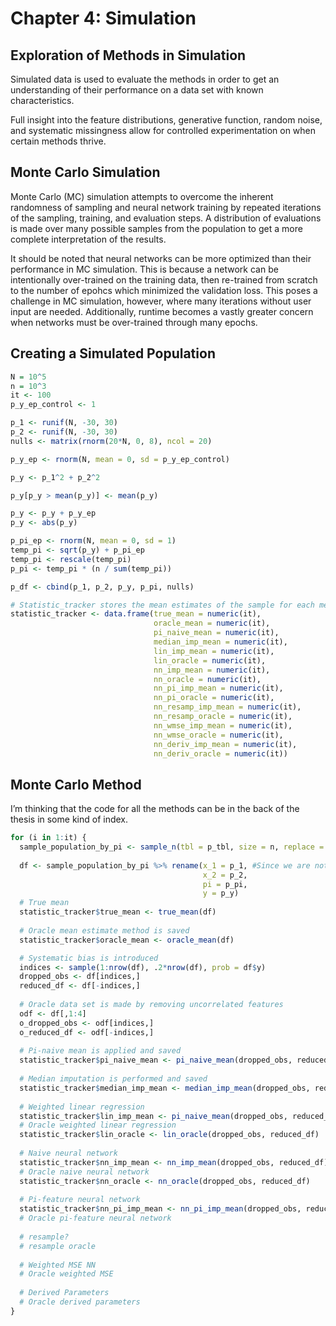 # Chapter 4: Simulation

## Exploration of Methods in Simulation

Simulated data is used to evaluate the methods in order to get an understanding of their performance on a data set with known characteristics.

Full insight into the feature distributions, generative function, random noise, and systematic missingness allow for controlled experimentation on when certain methods thrive.

## Monte Carlo Simulation
Monte Carlo (MC) simulation attempts to overcome the inherent randomness of sampling and neural network training by repeated iterations of the sampling, training, and evaluation steps. A distribution of evaluations is made over many possible samples from the population to get a more complete interpretation of the results.

It should be noted that neural networks can be more optimized than their performance in MC simulation. This is because a network can be intentionally over-trained on the training data, then re-trained from scratch to the number of epohcs which minimized the validation loss. This poses a challenge in MC simulation, however, where many iterations without user input are needed. Additionally, runtime becomes a vastly greater concern when networks must be over-trained through many epochs.

## Creating a Simulated Population

```{r sim_population, echo = TRUE, warning = FALSE, cache = TRUE}
N = 10^5
n = 10^3
it <- 100
p_y_ep_control <- 1

p_1 <- runif(N, -30, 30)
p_2 <- runif(N, -30, 30)
nulls <- matrix(rnorm(20*N, 0, 8), ncol = 20)

p_y_ep <- rnorm(N, mean = 0, sd = p_y_ep_control)

p_y <- p_1^2 + p_2^2 

p_y[p_y > mean(p_y)] <- mean(p_y)

p_y <- p_y + p_y_ep
p_y <- abs(p_y)

p_pi_ep <- rnorm(N, mean = 0, sd = 1)
temp_pi <- sqrt(p_y) + p_pi_ep
temp_pi <- rescale(temp_pi)
p_pi <- temp_pi * (n / sum(temp_pi))

p_df <- cbind(p_1, p_2, p_y, p_pi, nulls)

# Statistic_tracker stores the mean estimates of the sample for each method
statistic_tracker <- data.frame(true_mean = numeric(it), 
                                oracle_mean = numeric(it),
                                pi_naive_mean = numeric(it),
                                median_imp_mean = numeric(it),
                                lin_imp_mean = numeric(it),
                                lin_oracle = numeric(it),
                                nn_imp_mean = numeric(it),
                                nn_oracle = numeric(it),
                                nn_pi_imp_mean = numeric(it),
                                nn_pi_oracle = numeric(it),
                                nn_resamp_imp_mean = numeric(it),
                                nn_resamp_oracle = numeric(it),
                                nn_wmse_imp_mean = numeric(it),
                                nn_wmse_oracle = numeric(it),
                                nn_deriv_imp_mean = numeric(it),
                                nn_deriv_oracle = numeric(it))
```

## Monte Carlo Method

I'm thinking that the code for all the methods can be in the back of the thesis in some kind of index.
```{r monte_carlo, echo = TRUE, warning = FALSE, cache=TRUE}
for (i in 1:it) {
  sample_population_by_pi <- sample_n(tbl = p_tbl, size = n, replace = FALSE, weight = p_pi)
  
  df <- sample_population_by_pi %>% rename(x_1 = p_1, #Since we are not dealing with population p_ anymore
                                           x_2 = p_2,
                                           pi = p_pi,
                                           y = p_y)
  # True mean
  statistic_tracker$true_mean <- true_mean(df)
  
  # Oracle mean estimate method is saved
  statistic_tracker$oracle_mean <- oracle_mean(df)

  # Systematic bias is introduced
  indices <- sample(1:nrow(df), .2*nrow(df), prob = df$y)
  dropped_obs <- df[indices,]
  reduced_df <- df[-indices,]
  
  # Oracle data set is made by removing uncorrelated features
  odf <- df[,1:4]
  o_dropped_obs <- odf[indices,]
  o_reduced_df <- odf[-indices,]
  
  # Pi-naive mean is applied and saved
  statistic_tracker$pi_naive_mean <- pi_naive_mean(dropped_obs, reduced_df)
  
  # Median imputation is performed and saved
  statistic_tracker$median_imp_mean <- median_imp_mean(dropped_obs, reduced_df)
  
  # Weighted linear regression
  statistic_tracker$lin_imp_mean <- pi_naive_mean(dropped_obs, reduced_df)
  # Oracle weighted linear regression
  statistic_tracker$lin_oracle <- lin_oracle(dropped_obs, reduced_df)
  
  # Naive neural network
  statistic_tracker$nn_imp_mean <- nn_imp_mean(dropped_obs, reduced_df)
  # Oracle naive neural network
  statistic_tracker$nn_oracle <- nn_oracle(dropped_obs, reduced_df)
  
  # Pi-feature neural network
  statistic_tracker$nn_pi_imp_mean <- nn_pi_imp_mean(dropped_obs, reduced_df)
  # Oracle pi-feature neural network
  
  # resample?
  # resample oracle
  
  # Weighted MSE NN
  # Oracle weighted MSE
  
  # Derived Parameters
  # Oracle derived parameters
}
```

## 